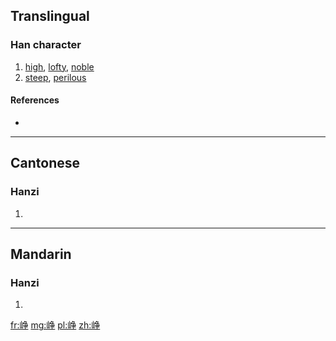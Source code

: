 {{also|崢}}
==Translingual==

===Han character===
{{Han char|rn=46|rad=山|as=06|sn=9|four=|canj=山弓尸木 (UNSD)}}

# [[high]], [[lofty]], [[noble]]
# [[steep]], [[perilous]]

====References====
* {{Han ref|kx=0311.061|hdz=10780.220|uh=5CE5|ud=23781}}

----

==Cantonese==

===Hanzi===
{{yue-hanzi|jyut=|y=jang1|tra=崢}}

# {{defn|lang=yue|sort=山06}}

----

==Mandarin==

===Hanzi===
{{cmn-hanzi|tra=崢|pin=[[yín]] ([[yin2]]), [[zhēng]] ([[zheng1]])|wg=yin<sup>2</sup>, cheng<sup>1</sup>}}

# {{defn|lang=cmn|sort=山06}}

[[fr:峥]]
[[mg:峥]]
[[pl:峥]]
[[zh:峥]]